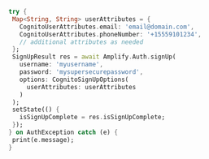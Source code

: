  ```dart
try {
  Map<String, String> userAttributes = {
    CognitoUserAttributes.email: 'email@domain.com',
    CognitoUserAttributes.phoneNumber: '+15559101234',
    // additional attributes as needed
  };
  SignUpResult res = await Amplify.Auth.signUp(
    username: 'myusername',
    password: 'mysupersecurepassword',
    options: CognitoSignUpOptions(
      userAttributes: userAttributes
    )
  );
  setState(() {
    isSignUpComplete = res.isSignUpComplete;
  });
} on AuthException catch (e) {
  print(e.message);
}

```


